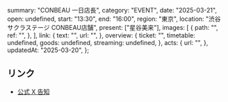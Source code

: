   summary: "CONBEAU 一日店長",
  category: "EVENT",
  date: "2025-03-21",
  open: undefined,
  start: "13:30",
  end: "16:00",
  region: "東京",
  location: "渋谷サクラステージ CONBEAU店舗",
  present: ["星谷美来"],
  images: [
    {
      path: "",
      ref: "",
    },
  ],
  link: {
    text: "",
    url: "",
  },
  overview: {
    ticket: "",
    timetable: undefined,
    goods: undefined,
    streaming: undefined,
  },
  acts: {
    url: "",
  },
  updatedAt: "2025-03-20",
};

## リンク

- [公式 X 告知](https://x.com/takanenofficial/status/1902647567688847430)
